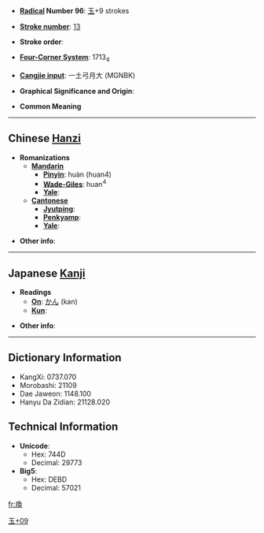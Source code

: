 * '''[[Wiktionary:Chinese radical index| Radical]] Number 96''': [[Wiktionary:Chinese radical index 玉|玉]]+9 strokes

* '''[[Wiktionary:Chinese total strokes index|Stroke number]]''': [[Wiktionary:Chinese total strokes index 13|13]]

* '''Stroke order''': 

* '''[[Wiktionary:Chinese four corner index|Four-Corner System]]''': 1713<sub>4</sub>

* '''[[Wiktionary:Chinese Cangjie index|Cangjie input]]''': 一土弓月大 (MGNBK)

* '''Graphical Significance and Origin''': 

* '''Common Meaning'''

----

== Chinese [[Hanzi]] ==

* '''Romanizations'''
** '''[[Mandarin]]'''
*** '''[[Pinyin]]''': huàn (huan4)
*** '''[[Wade-Giles]]''': huan<sup>4</sup>
*** '''[[Yale]]''': 
** '''[[Cantonese]]'''
*** '''[[Jyutping]]''':
*** '''[[Penkyamp]]''': 
*** '''[[Yale]]''': 

* '''Other info''': 

----

== Japanese [[Kanji]] ==

* '''Readings'''
** '''[[On]]''': [[かん]] (kan)
** '''[[Kun]]''': 

* '''Other info''':  

----

== Dictionary Information ==

* KangXi: 0737.070
* Morobashi: 21109
* Dae Jaweon: 1148.100
* Hanyu Da Zidian: 21128.020

== Technical Information ==

* '''Unicode''':
** Hex: 744D
** Decimal: 29773
* '''Big5''':
** Hex: DEBD
** Decimal: 57021

[[Category:CJKV Character articles lacking a common meaning|玉+09]]

[[fr:瑍]]
